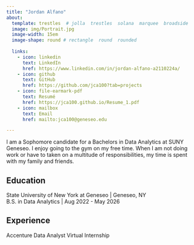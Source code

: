 ```yaml
---
title: "Jordan Alfano"
about:
  template: trestles  # jolla  trestles  solana  marquee  broadside
  image: img/Portrait.jpg 
  image-width: 15em
  image-shape: round # rectangle  round  rounded
  
  links:
    - icon: linkedin
      text: LinkedIn
      href: https://www.linkedin.com/in/jordan-alfano-a2110224a/
    - icon: github
      text: GitHub
      href: https://github.com/jca100?tab=projects
    - icon: file-earmark-pdf
      text: Resumé
      href: https://jca100.github.io/Resume_1.pdf
    - icon: mailbox
      text: Email
      href: mailto:jca100@geneseo.edu

---
```


I am a Sophomore candidate for a Bachelors in Data Analytics at SUNY Geneseo. I enjoy going to the gym on my free time. When I am not doing work or have to taken on a multitude of responsibilities, my time is spent with my family and friends. 


## Education

State University of New York at Geneseo | Geneseo, NY <br>
B.S. in Data Analytics | Aug 2022 - May 2026 <br>


## Experience
Accenture Data Analyst Virtual Internship 


